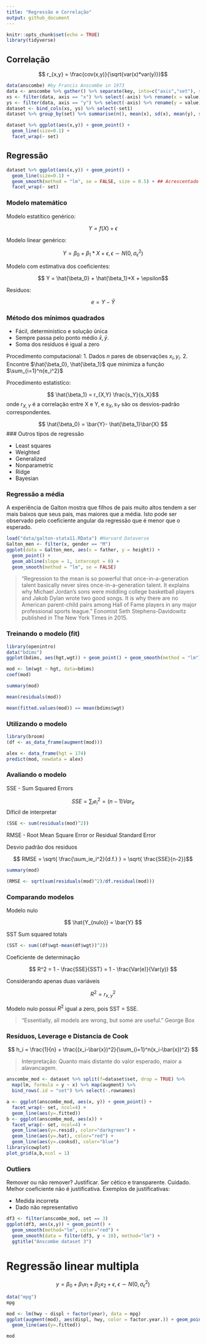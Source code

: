 ```yaml
---
title: "Regressão e Correlação"
output: github_document
---
```


```r
knitr::opts_chunk$set(echo = TRUE)
library(tidyverse)
```

## Correlação

$$ r_{x,y} = \frac{cov(x,y)}{\sqrt{var(x)*var(y)}}$$
```r
data(anscombe) #by Francis Anscombe in 1973
data <- anscombe %>% gather() %>% separate(key, into=c("axis","set"), sep=1)
xs <- filter(data, axis == "x") %>% select(-axis) %>% rename(x = value)
ys <- filter(data, axis == "y") %>% select(-axis) %>% rename(y = value)
dataset <- bind_cols(xs, ys) %>% select(-set1)
dataset %>% group_by(set) %>% summarise(n(), mean(x), sd(x), mean(y), sd(y), cor(x,y))
```

```r
dataset %>% ggplot(aes(x,y)) + geom_point() + 
  geom_line(size=0.1) + 
  facet_wrap(~ set)
```


## Regressão

```r
dataset %>% ggplot(aes(x,y)) + geom_point() + 
  geom_line(size=0.1) + 
  geom_smooth(method = "lm", se = FALSE, size = 0.5) + ## Acrescentado a regressão
  facet_wrap(~ set)
```


### Modelo matemático

Modelo estatítico genérico:

$$ Y = f(X) + \epsilon $$

Modelo linear genérico:

$$ Y = \beta_0 + \beta_1*X + \epsilon, \epsilon \sim N(0,\sigma_{\epsilon}^2)$$

Modelo com estimativa dos coeficientes:

$$ Y = \hat{\beta_0} + \hat{\beta_1}*X + \epsilon$$

Residuos:

$$ e = Y - \hat{Y} $$

### Método dos mínimos quadrados

* Fácil, determinístico e solução única
* Sempre passa pelo ponto médio $\bar{x}, \bar{y}$.
* Soma dos residuos é igual a zero

Procedimento computacional:
1. Dados _n_ pares de observações $x_i,y_i$.
2. Encontre $\hat{\beta_0}, \hat{\beta_1}$ que minimiza a função $\sum_{i=1}^n{e_i^2}$

Procedimento estatistíco:

$$ \hat{\beta_1} = r_{X,Y} \frac{s_Y}{s_X}$$
onde $r_{X,Y}$ é a correlação entre X e Y, e $s_X, s_Y$ são os desvios-padrão correspondentes.

$$ \hat{\beta_0} = \bar{Y}- \hat{\beta_1}\bar{X} $$
### Outros tipos de regressão

* Least squares
* Weighted
* Generalized
* Nonparametric
* Ridge
* Bayesian

### Regressão a média

A experiência de Galton mostra que filhos de pais muito altos tendem a ser mais baixos que seus pais, mas maiores que a média. Isto pode ser observado pelo coeficiente angular da regressão que é menor que o esperado.

```r
load("data/galton-stata11.RData") #Harvard Dataverse
Galton_men <- filter(x, gender == "M")
ggplot(data = Galton_men, aes(x = father, y = height)) +
  geom_point() + 
  geom_abline(slope = 1, intercept = 0) + 
  geom_smooth(method = "lm", se = FALSE)
```

> "Regression to the mean is so powerful that once-in-a-generation talent basically never sires once-in-a-generation talent. It explains why Michael Jordan’s sons were middling college basketball players and Jakob Dylan wrote two good songs. It is why there are no American parent-child pairs among Hall of Fame players in any major professional sports league."  Eonomist Seth Stephens-Davidowitz published in The New York Times in 2015.

### Treinando o modelo (fit)

```r
library(openintro)
data("bdims")
ggplot(bdims, aes(hgt,wgt)) + geom_point() + geom_smooth(method = "lm")
```

```r
mod <- lm(wgt ~ hgt, data=bdims)
coef(mod)
```
```r
summary(mod)
```

```r
mean(residuals(mod))
```

```r
mean(fitted.values(mod)) == mean(bdims$wgt)
```

### Utilizando o modelo

```r
library(broom)
(df <- as_data_frame(augment(mod)))
```

```r
alex <- data_frame(hgt = 174)
predict(mod, newdata = alex)
```


### Avaliando o modelo

SSE - Sum Squared Errors 

$$ SSE =  \sum_ie_i^2 = (n-1) Var_e$$ 
Díficil de interpretar

```r
(SSE <- sum(residuals(mod)^2))
```

RMSE - Root Mean Square Error or Residual Standard Error

Desvio padrão dos residuos

$$ RMSE = \sqrt{ \frac{\sum_ie_i^2}{d.f.} } = \sqrt{ \frac{SSE}{n-2}}$$ 
```r
summary(mod)
```
```r
(RMSE <- sqrt(sum(residuals(mod)^2)/df.residual(mod)))
```

### Comparando modelos

Modelo nulo

$$ \hat{Y_{nulo}} = \bar{Y} $$

SST Sum squared totals

```r
(SST <- sum((df$wgt-mean(df$wgt))^2))
```

Coeficiente de determinação 

$$ R^2 = 1 - \frac{SSE}{SST} = 1 - \frac{Var(e)}{Var(y)} $$

Considerando apenas duas variáveis

$$R^2 = r_{x,y}^2$$

Modelo nulo possui $R^2$ igual a zero, pois SST = SSE.  


> "Essentially, all models are wrong, but some are useful." George Box

### Resíduos, Leverage e Distancia de Cook

$$ h_i = \frac{1}{n} + \frac{(x_i-\bar{x})^2}{\sum_{i=1}^n(x_i-\bar{x})^2} $$ 

> Interpretação: Quanto mais distante do valor esperado, maior a alavancagem.


```r
anscombe_mod <- dataset %>% split(f=dataset$set, drop = TRUE) %>%
  map(lm, formula = y ~ x) %>% map(augment) %>% 
  bind_rows(.id = "set") %>% select(-.rownames)
```

```r
a <- ggplot(anscombe_mod, aes(x, y)) + geom_point() + 
  facet_wrap(~ set, ncol=4) + 
  geom_line(aes(y=.fitted)) 
b <- ggplot(anscombe_mod, aes(x)) +   
  facet_wrap(~ set, ncol=4) + 
  geom_line(aes(y=.resid), color="darkgreen") +
  geom_line(aes(y=.hat), color="red") +
  geom_line(aes(y=.cooksd), color="blue")
library(cowplot)
plot_grid(a,b,ncol = 1)
```

### Outliers

Remover ou não remover? Justificar. Ser cético e transparente. Cuidado. Melhor coeficiente não é justificativa. Exemplos de justificativas:

* Medida incorreta
* Dado não representativo

```r
df3 <- filter(anscombe_mod, set == 3) 
ggplot(df3, aes(x,y)) + geom_point() + 
  geom_smooth(method="lm", color="red") +
  geom_smooth(data = filter(df3, y < 10), method="lm") +
  ggtitle("Anscombe dataset 3")
```

# Regressão linear multipla

$$ y = \beta_0 + \beta_1 x_1 + \beta_2 x_2 + \epsilon, \; \epsilon \sim N(0,\sigma_{\epsilon}^2)$$ 

```r
data("mpg")
mpg
```

```r
mod <- lm(hwy ~ displ + factor(year), data = mpg)
ggplot(augment(mod), aes(displ, hwy, color = factor.year.)) + geom_point() +
  geom_line(aes(y=.fitted))
```
```r
mod
```


